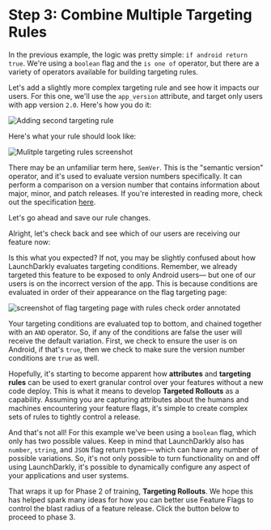 
# Step 3: Combine Multiple Targeting Rules

In the previous example, the logic was pretty simple: `if android return true`. We're using a `boolean` flag and the `is one of` operator, but there are a variety of operators available for building targeting rules. 

Let's add a slightly more complex targeting rule and see how it impacts our users. For this one, we'll use the `app_version` attribute, and target only users with app version `2.0`. Here's how you do it:

![Adding second targeting rule](/images/adding-second-rule.gif)

Here's what your rule should look like:

![Mulitple targeting rules screenshot](/images/multiple-targeting-rules.png)

There may be an unfamiliar term here, `SemVer`. This is the "semantic version" operator, and it's used to evaluate version numbers specifically. It can perform a comparison on a version number that contains information about major, minor, and patch releases. If you're interested in reading more, check out the specification [here](https://semver.org/).

Let's go ahead and save our rule changes.

Alright, let's check back and see which of our users are receiving our feature now:

<UserTargetingModule moduleId="2" />

Is this what you expected? If not, you may be slightly confused about how LaunchDarkly evaluates targeting conditions. Remember, we already targeted this feature to be exposed to only Android users— but one of our users is on the incorrect version of the app. This is because conditions are evaluated in order of their appearance on the flag targeting page:

![screenshot of flag targeting page with rules check order annotated](/images/eval-order.png)

Your targeting conditions are evaluated top to bottom, and chained together with an `AND` operator. So, if any of the conditions are false the user will receive the default variation. First, we check to ensure the user is on Android, if that's `true`, then we check to make sure the version number conditions are `true` as well.

Hopefully, it's starting to become apparent how **attributes** and **targeting rules** can be used to exert granular control over your features without a new code deploy. This is what it means to develop **Targeted Rollouts** as a capability. Assuming you are capturing attributes about the humans and machines encountering your feature flags, it's simple to create complex sets of rules to tightly control a release.

And that's not all! For this example we've been using a `boolean` flag, which only has two possible values. Keep in mind that LaunchDarkly also has `number`, `string`, and `JSON` flag return types— which can have any number of possible variations. So, it's not only possible to turn functionality on and off using LaunchDarkly, it's possible to dynamically configure any aspect of your applications and user systems.

That wraps it up for Phase 2 of training, **Targeting Rollouts**. We hope this has helped spark many ideas for how you can better use Feature Flags to control the blast radius of a feature release. Click the button below to proceed to phase 3.